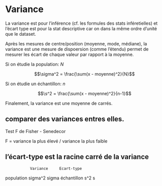 # Variance

La variance est pour l'inférence (cf. les formules des stats inféretielles) et l'écart type est pour la stat descriptive car on dans la même ordre d'unité que le dataset.

Après les mesures de centre/position (moyenne, mode, médiane), la variance est une mesure de dispoersion (comme l'étendu) permet de mesurer les écart de chaque valeur par rapport à la moyenne.

Si on étudie la population: $N$

$$\sigma^2 = \frac{\sum(x - moyenne)^2}{N}$$

Si on étudie un échantillon: $n$

$$\s^2 = \frac{\sum(x - moyenne)^2}{n-1}$$

Finalement, la variance est une moyenne de carrés.

## comparer des variances entres elles.

Test F de Fisher - Senedecor

F = variance la plus élevé / variance la plus faible

## l'écart-type est la racine carré de la variance
               Variance     Ecart-type
population      sigma^2       sigma
échantillon      s^2           s

